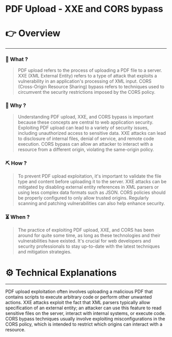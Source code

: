 # PDF Upload - XXE and CORS bypass


# 👉 Overview

---

### 👀 What ?

> PDF upload refers to the process of uploading a PDF file to a server. XXE (XML External Entity) refers to a type of attack that exploits a vulnerability in an application's processing of XML input. CORS (Cross-Origin Resource Sharing) bypass refers to techniques used to circumvent the security restrictions imposed by the CORS policy.
> 

### 🧐 Why ?

> Understanding PDF upload, XXE, and CORS bypass is important because these concepts are central to web application security. Exploiting PDF upload can lead to a variety of security issues, including unauthorized access to sensitive data. XXE attacks can lead to disclosure of internal files, denial of service, and remote code execution. CORS bypass can allow an attacker to interact with a resource from a different origin, violating the same-origin policy.
> 

### ⛏️ How ?

> To prevent PDF upload exploitation, it's important to validate the file type and content before uploading it to the server. XXE attacks can be mitigated by disabling external entity references in XML parsers or using less complex data formats such as JSON. CORS policies should be properly configured to only allow trusted origins. Regularly scanning and patching vulnerabilities can also help enhance security.
> 

### ⏳ When ?

> The practice of exploiting PDF upload, XXE, and CORS has been around for quite some time, as long as these technologies and their vulnerabilities have existed. It's crucial for web developers and security professionals to stay up-to-date with the latest techniques and mitigation strategies.
> 

# ⚙️ Technical Explanations

---

PDF upload exploitation often involves uploading a malicious PDF that contains scripts to execute arbitrary code or perform other unwanted actions. XXE attacks exploit the fact that XML parsers typically allow specification of an external entity; an attacker can use this feature to read sensitive files on the server, interact with internal systems, or execute code. CORS bypass techniques usually involve exploiting misconfigurations in the CORS policy, which is intended to restrict which origins can interact with a resource.
